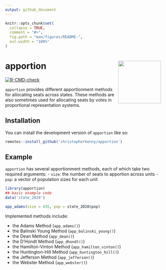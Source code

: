 ```yaml
---
output: github_document
---
```


<!-- README.md is generated from README.Rmd. Please edit that file -->

```r
knitr::opts_chunk$set(
  collapse = TRUE,
  comment = "#>",
  fig.path = "man/figures/README-",
  out.width = "100%"
)
```

# apportion <a href="https://christophertkenny.com/apportion/"><img src="man/figures/logo.png" align="right" height="138" /></a>


<!-- badges: start -->
[![R-CMD-check](https://github.com/christopherkenny/apportion/actions/workflows/R-CMD-check.yaml/badge.svg)](https://github.com/christopherkenny/apportion/actions/workflows/R-CMD-check.yaml)
<!-- badges: end -->

`apportion` provides different apportionment methods for allocating seats across states. These methods are also sometimes used for allocating seats by votes in proportional representation systems.

## Installation

You can install the development version of `apportion` like so:

``` r
remotes::install_github('christopherkenny/apportion')
```

## Example

`apportion` has several apportionment methods, each of which take two required arguments:
- `size`: the number of seats to apportion across units
- `pop`: a vector of population sizes for each unit

```r
library(apportion)
## basic example code
data('state_2020')

app_adams(size = 435, pop = state_2020$pop)
```

Implemented methods include:

- the Adams Method (`app_adams()`)
- the Balinski Young Method (`app_balinski_young()`)
- the Dean Method (`app_dean()`)
- the D'Hondt Method (`app_dhondt()`)
- the Hamilton-Vinton Method (`app_hamilton_vinton()`)
- the Huntington-Hill Method (`app_huntington_hill()`)
- the Jefferson Method (`app_jefferson()`)
- the Webster Method (`app_webster()`)
